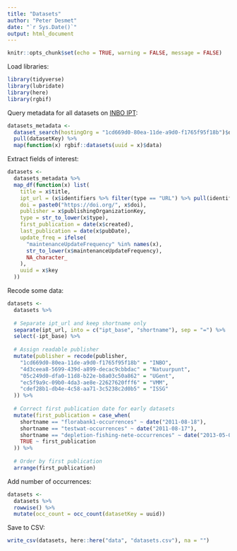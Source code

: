 ```yaml
---
title: "Datasets"
author: "Peter Desmet"
date: "`r Sys.Date()`"
output: html_document
---
```


```r
knitr::opts_chunk$set(echo = TRUE, warning = FALSE, message = FALSE)
```

Load libraries:

```r
library(tidyverse)
library(lubridate)
library(here)
library(rgbif)
```

Query metadata for all datasets on [INBO IPT](https://www.gbif.org/installation/9f25fd85-85dc-4dcd-a1b4-b31165442e2b):

```r
datasets_metadata <-
  dataset_search(hostingOrg = "1cd669d0-80ea-11de-a9d0-f1765f95f18b")$data %>%
  pull(datasetKey) %>%
  map(function(x) rgbif::datasets(uuid = x)$data)
```

Extract fields of interest:

```r
datasets <- 
  datasets_metadata %>%
  map_df(function(x) list(
    title = x$title,
    ipt_url = (x$identifiers %>% filter(type == "URL") %>% pull(identifier))[1],
    doi = paste0("https://doi.org/", x$doi),
    publisher = x$publishingOrganizationKey,
    type = str_to_lower(x$type),
    first_publication = date(x$created),
    last_publication = date(x$pubDate),
    update_freq = ifelse(
      "maintenanceUpdateFrequency" %in% names(x),
      str_to_lower(x$maintenanceUpdateFrequency),
      NA_character_
    ),
    uuid = x$key
  ))
```

Recode some data:

```r
datasets <-
  datasets %>%
  
  # Separate ipt_url and keep shortname only
  separate(ipt_url, into = c("ipt_base", "shortname"), sep = "=") %>%
  select(-ipt_base) %>%
  
  # Assign readable publisher
  mutate(publisher = recode(publisher,
    "1cd669d0-80ea-11de-a9d0-f1765f95f18b" = "INBO",
    "4d3ceea8-5699-439d-a899-decac9cbbdac" = "Natuurpunt",
    "05c249d0-dfa0-11d8-b22e-b8a03c50a862" = "UGent",
    "ec5f9a9c-09b0-4da3-ae8e-22627620fff6" = "VMM",
    "cdef28b1-db4e-4c58-aa71-3c5238c2d0b5" = "ISSG"
  )) %>%
  
  # Correct first publication date for early datasets
  mutate(first_publication = case_when(
    shortname == "florabank1-occurrences" ~ date("2011-08-18"),
    shortname == "testwat-occurrences" ~ date("2011-08-17"),
    shortname == "depletion-fishing-nete-occurrences" ~ date("2013-05-05"),
    TRUE ~ first_publication
  )) %>%
  
  # Order by first publication
  arrange(first_publication)
```

Add number of occurrences:

```r
datasets <-
  datasets %>%
  rowwise() %>%
  mutate(occ_count = occ_count(datasetKey = uuid))
```

Save to CSV:

```r
write_csv(datasets, here::here("data", "datasets.csv"), na = "")
```
